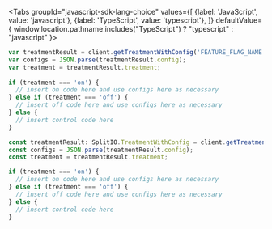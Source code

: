 
<Tabs
  groupId="javascript-sdk-lang-choice"
  values={[
    {label: 'JavaScript', value: 'javascript'},
    {label: 'TypeScript', value: 'typescript'},
  ]} defaultValue={ window.location.pathname.includes("TypeScript") ? "typescript" : "javascript" }>
  <TabItem value="javascript">

```javascript
var treatmentResult = client.getTreatmentWithConfig('FEATURE_FLAG_NAME', attributes);
var configs = JSON.parse(treatmentResult.config);
var treatment = treatmentResult.treatment;
 
if (treatment === 'on') {
  // insert on code here and use configs here as necessary
} else if (treatment === 'off') {
  // insert off code here and use configs here as necessary
} else {
  // insert control code here
}
```

  </TabItem>
  <TabItem value="typescript">

```typescript
const treatmentResult: SplitIO.TreatmentWithConfig = client.getTreatmentWithConfig('FEATURE_FLAG_NAME', attributes);
const configs = JSON.parse(treatmentResult.config);
const treatment = treatmentResult.treatment;

if (treatment === 'on') {
  // insert on code here and use configs here as necessary
} else if (treatment === 'off') {
  // insert off code here and use configs here as necessary
} else {
  // insert control code here
}
```

  </TabItem>
</Tabs>